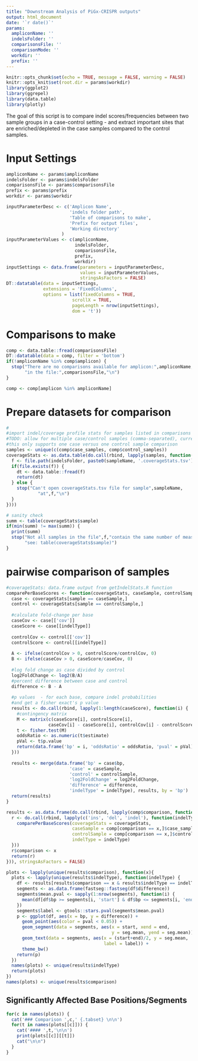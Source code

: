 ```yaml
---
title: "Downstream Analysis of PiGx-CRISPR outputs"
output: html_document
date: '`r date()`'
params: 
  ampliconName: ''
  indelsFolder: ''
  comparisonsFile: '' 
  comparisonMode: ''
  workdir: ''
  prefix: ''
---
```


```r
knitr::opts_chunk$set(echo = TRUE, message = FALSE, warning = FALSE)
knitr::opts_knit$set(root.dir = params$workdir)
library(ggplot2)
library(ggrepel)
library(data.table)
library(plotly)
```

The goal of this script is to compare indel scores/frequencies between two sample groups in
a case-control setting - and extract important sites that are enriched/depleted in the case 
samples compared to the control samples. 

# Input Settings
```r
ampliconName <- params$ampliconName
indelsFolder <- params$indelsFolder
comparisonsFile <- params$comparisonsFile
prefix <- params$prefix
workdir <- params$workdir

inputParameterDesc <- c('Amplicon Name',
                        'indels folder path', 
                        'Table of comparisons to make',
                        'Prefix for output files',
                        'Working directory'
                     )
inputParameterValues <- c(ampliconName, 
                          indelsFolder,
                          comparisonsFile,
                          prefix, 
                          workdir)
inputSettings <- data.frame(parameters = inputParameterDesc,
                            values = inputParameterValues,
                            stringsAsFactors = FALSE)
DT::datatable(data = inputSettings,
              extensions = 'FixedColumns',
              options = list(fixedColumns = TRUE,
                         scrollX = TRUE,
                         pageLength = nrow(inputSettings),
                         dom = 't'))
```

# Comparisons to make 
```r
comp <- data.table::fread(comparisonsFile)
DT::datatable(data = comp, filter = 'bottom')
if(!ampliconName %in% comp$amplicon) {
  stop("There are no comparisons available for amplicon:",ampliconName,
       "in the file:",comparisonsFile,"\n")
}

comp <- comp[amplicon %in% ampliconName]

```

# Prepare datasets for comparison 
```r
#
#import indel/coverage profile stats for samples listed in comparisons
#TODO: allow for multiple case/control samples (comma-separated), currently
#this only supports one case versus one control sample comparison
samples <- unique(c(comp$case_samples, comp$control_samples))
coverageStats <- as.data.table(do.call(rbind, lapply(samples, function(sampleName) {
  f <- file.path(indelsFolder, paste0(sampleName, '.coverageStats.tsv'))
  if(file.exists(f)) {
    dt <- data.table::fread(f)
    return(dt)
  } else {
    stop("Can't open coverageStats.tsv file for sample",sampleName,
            "at",f,"\n")
  }
})))

# sanity check 
summ <- table(coverageStats$sample)
if(min(summ) != max(summ)) {
  print(summ)
  stop("Not all samples in the file",f,"contain the same number of measurements",
       "see: table(coverageStats$sample)")
}

```

# pairwise comparison of samples 
```r
#coverageStats: data.frame output from getIndelStats.R function 
comparePerBaseScores <- function(coverageStats, caseSample, controlSample, indelType) {
  case <- coverageStats[sample == caseSample,]
  control <- coverageStats[sample == controlSample,]
  
  #calculate fold-change per base
  caseCov <- case[['cov']]
  caseScore <- case[[indelType]]
  
  controlCov <- control[['cov']]
  controlScore <- control[[indelType]]
  
  A <- ifelse(controlCov > 0, controlScore/controlCov, 0)
  B <- ifelse(caseCov > 0, caseScore/caseCov, 0)
  
  #log fold change as case divided by control
  log2FoldChange <- log2(B/A)
  #percent difference between case and control
  difference <- B - A
  
  #p values  - for each base, compare indel probabilities 
  #and get a fisher exact's p value
  results <- do.call(rbind, lapply(1:length(caseScore), function(i) {
    #contingency matrix
    M <- matrix(c(caseScore[i], controlScore[i], 
                caseCov[i] - caseScore[i], controlCov[i] - controlScore[i]), nrow = 2)
    t <- fisher.test(M)
    oddsRatio <- as.numeric(t$estimate)
    pVal <- t$p.value
    return(data.frame('bp' = i, 'oddsRatio' = oddsRatio, 'pval' = pVal))
  }))
  
  results <- merge(data.frame('bp' = case$bp, 
                        'case' = caseSample, 
                        'control' = controlSample,
                        'log2FoldChange' = log2FoldChange, 
                        'difference' = difference, 
                        'indelType' = indelType), results, by = 'bp')
  return(results)
}
```

```r
results <- as.data.frame(do.call(rbind, lapply(comp$comparison, function(x) {
  r <- do.call(rbind, lapply(c('ins', 'del', 'indel'), function(indelType) {
    comparePerBaseScores(coverageStats = coverageStats, 
                         caseSample = comp[comparison == x,]$case_samples, 
                         controlSample = comp[comparison == x,]$control_samples, 
                         indelType = indelType)
  }))
  r$comparison <- x
  return(r)
})), stringsAsFactors = FALSE)

plots <- lapply(unique(results$comparison), function(x){
  plots <- lapply(unique(results$indelType), function(indelType) {
    df <- results[results$comparison == x & results$indelType == indelType,]
    segments <- as.data.frame(fastseg::fastseg(df$difference))
    segments$mean.pval <- sapply(1:nrow(segments), function(i) {
      mean(df[df$bp >= segments[i, 'start'] & df$bp <= segments[i, 'end'],]$pval)
    })
    segments$label <- gtools::stars.pval(segments$mean.pval)
    p <- ggplot(df, aes(x = bp, y = difference)) + 
      geom_point(aes(color = pval < 0.05)) + 
      geom_segment(data = segments, aes(x = start, xend = end, 
                                        y = seg.mean, yend = seg.mean)) + 
      geom_text(data = segments, aes(x = (start+end)/2, y = seg.mean, 
                                     label = label)) + 
      theme_bw() 
    return(p)
  })
  names(plots) <- unique(results$indelType)
  return(plots)
})
names(plots) <- unique(results$comparison)

```

## Significantly Affected Base Positions/Segments 

```r
for(c in names(plots)) {
  cat('### Comparison ',c,' {.tabset} \n\n')
  for(t in names(plots[[c]])) {
    cat('#### ',t,'\n\n')
    print(plots[[c]][[t]])
    cat("\n\n")
  }
}
```
